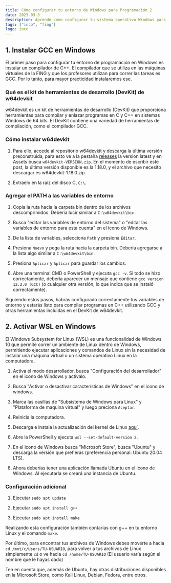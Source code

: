 ```yaml
---
title: Cómo configurar tu entorno de Windows para Programación 2
date: 2023-03-3
description: Aprende cómo configurar tu sistema operativo Windows para cursar Programación 2, compilar código en C*, activar WSL (Subsistema de Windows para Linux) y tener acceso a una terminal Linux. Con esto, podrás corrobora la ejecución del código en sistemas Linux y conectarte fácilmente a las máquinas de la Facultad de Ingeniería (FING).
tags: ["inco", "fing"]
logo: inco
---
```


## 1. Instalar GCC en Windows

El primer paso para configurar tu entorno de programación en Windows es instalar un compilador de C++. El compilador que se utiliza en las máquinas virtuales de la FING y que los profesores utilizan para correr las tareas es GCC. Por lo tanto, para mayor practicidad instalaremos ese.

### Qué es el kit de herramientas de desarrollo (DevKit) de w64devkit

w64devkit es un kit de herramientas de desarrollo (DevKit) que proporciona herramientas para compilar y enlazar programas en C y C++ en sistemas Windows de 64 bits. El DevKit contiene una variedad de herramientas de compilación, como el compilador GCC.

### Cómo instalar w64devkit

1. Para ello, accede al repositorio [w64devkit](https://github.com/skeeto/w64devkit) y descarga la última versión preconstruida, para esto ve a la pestaña [releases](https://github.com/skeeto/w64devkit/releases) la version latest y en Assets busca `w64devkit-VERSION.zip`. En el momento de escribir este post, la última versión disponible es la 1.18.0, y el archivo que necesito descargar es w64devkit-1.18.0.zip.

2. Extraelo en la raiz del disco C, `C:\`.

### Agregar el PATH a las variables de entorno

1. Copia la ruta hacia la carpeta bin dentro de los archivos descomprimidos. Debería lucir similar a `C:\w64devkit\bin`.

2. Busca "editar las variables de entorno del sistema" o "editar las variables de entorno para esta cuenta" en el icono de Windows.

3. De la lista de variables, selecciona `Path` y presiona `Editar`.

4. Presiona `Nuevo` y pega la ruta hacia la carpeta bin. Debería agregarse a la lista algo similar a `C:\w64devkit\bin`.

5. Presiona `Aplicar` y `Aplicar` para guardar los cambios.

6. Abre una terminal CMD o PowerShell y ejecuta `gcc -v`. Si todo se hizo correctamente, debería aparecer un mensaje que contiene `gcc version 12.2.0 (GCC)` (o cualquier otra versión, lo que indica que se instaló correctamente).

Siguiendo estos pasos, habrás configurado correctamente tus variables de entorno y estarás listo para compilar programas en C++ utilizando GCC y otras herramientas incluidas en el DevKit de w64devkit.

## 2. Activar WSL en Windows

El Windows Subsystem for Linux (WSL) es una funcionalidad de Windows 10 que permite correr un ambiente de Linux dentro de Windows, permitiendo ejecutar aplicaciones y comandos de Linux sin la necesidad de instalar una máquina virtual o un sistema operativo Linux en la computadora.

1. Activa el modo desarrollador, busca "Configuración del desarrollador" en el icono de Windows y activalo.

2. Busca "Activar o desactivar características de Windows" en el icono de windows.

3. Marca las casillas de "Subsistema de Windows para Linux" y "Plataforma de maquina virtual" y luego preciona `Aceptar`.

4. Reinicia la computadora.

5. Descarga e instala la actualización del kernel de Linux [aquí](https://docs.microsoft.com/en-us/windows/wsl/install-manual#step-4---download-the-linux-kernel-update-package).

6. Abre la PowerShell y ejecuta `wsl --set-default-version 2`.

7. En el icono de Windows busca "Microsoft Store", busca "Ubuntu" y descarga la versión que prefieras (preferencia personal: Ubuntu 20.04 LTS).

8. Ahora deberías tener una aplicación llamada Ubuntu en el icono de Windows. Al ejecutarla se creará una instancia de Ubuntu.

### Configuración adicional

1. Ejecutar `sudo apt update`

2. Ejecutar `sudo apt install g++`

3. Ejecutar `sudo apt install make`

Realizando esta configuración también contarías con g++ en tu entorno Linux y el comando `make`.

Por último, para encontrar tus archivos de Windows debes moverte a hacia `cd /mnt/c/Users/TU-USUARIO`, para volver a tus archivos de Linux simplemente `cd` o ve hacia `cd /home/TU-USUARIO` (El usuario varía según el nombre que le hayas dado)

Ten en cuenta que, además de Ubuntu, hay otras distribuciones disponibles en la Microsoft Store, como Kali Linux, Debian, Fedora, entre otros.
